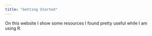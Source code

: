 ```yaml
---
title: "Getting Started"
---
```


On this website I show some resources I found pretty useful while I am using R.
